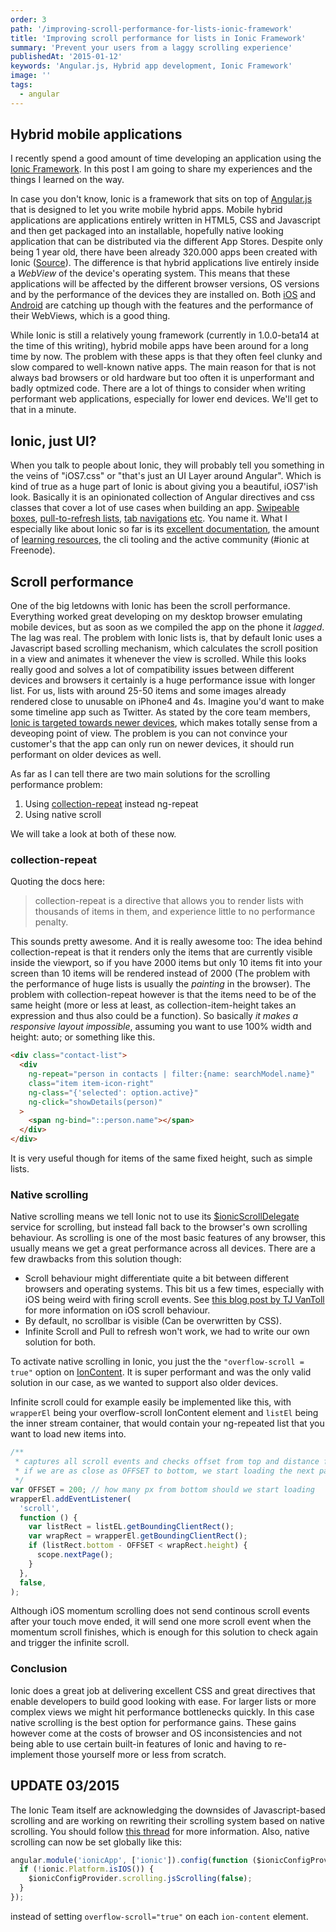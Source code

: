 ```yaml
---
order: 3
path: '/improving-scroll-performance-for-lists-ionic-framework'
title: 'Improving scroll performance for lists in Ionic Framework'
summary: 'Prevent your users from a laggy scrolling experience'
publishedAt: '2015-01-12'
keywords: 'Angular.js, Hybrid app development, Ionic Framework'
image: ''
tags:
  - angular
---
```


## Hybrid mobile applications

I recently spend a good amount of time developing an application using the [Ionic Framework](http://ionicframework.com/). In this post I am going to share my experiences and the things I learned on the way.

In case you don't know, Ionic is a framework that sits on top of [Angular.js](https://angularjs.org/) that is designed to let you write mobile hybrid apps. Mobile hybrid applications are applications entirely written in HTML5, CSS and Javascript and then get packaged into an installable, hopefully native looking application that can be distributed via the different App Stores.
Despite only being 1 year old, there have been already 320.000 apps been created with Ionic ([Source](http://ionicframework.com/blog/ionic-one-year-review/)).
The difference is that hybrid applications live entirely inside a _WebView_ of the device's operating system.
This means that these applications will be affected by the different browser versions, OS versions and by the performance of the devices they are installed on. Both [iOS](http://nshipster.com/wkwebkit/) and [Android](https://developer.chrome.com/multidevice/webview/overview) are catching up though with the features and the performance of their WebViews, which is a good thing.

While Ionic is still a relatively young framework (currently in 1.0.0-beta14 at the time of this writing), hybrid mobile apps have been around for a long time by now. The problem with these apps is that they often feel clunky and slow compared to well-known native apps.
The main reason for that is not always bad browsers or old hardware but too often it is unperformant and badly optmized code. There are a lot of things to consider when writing performant web applications, especially for lower end devices. We'll get to that in a minute.

## Ionic, just UI?

When you talk to people about Ionic, they will probably tell you something in the veins of "iOS7.css" or "that's just an UI Layer around Angular". Which is kind of true as a huge part of Ionic is about giving you a beautiful, iOS7'ish look. Basically it is an opinionated collection of Angular directives and css classes that cover a lot of use cases when building an app. [Swipeable boxes](http://ionicframework.com/docs/api/directive/ionSlideBox/), [pull-to-refresh lists](http://ionicframework.com/docs/api/directive/ionRefresher/), [tab navigations](http://ionicframework.com/docs/api/directive/ionTabs/) [etc](http://ionicframework.com/docs/api/directive/ionSideMenus/). You name it.
What I especially like about Ionic so far is its [excellent documentation](http://ionicframework.com/docs/), the amount of [learning resources](http://learn.ionicframework.com/), the cli tooling and the active community (#ionic at Freenode).

## Scroll performance

One of the big letdowns with Ionic has been the scroll performance. Everything worked great developing on my desktop browser emulating mobile devices, but as soon as we compiled the app on the phone it _lagged_. The lag was real.
The problem with Ionic lists is, that by default Ionic uses a Javascript based scrolling mechanism, which calculates the scroll position in a view and animates it whenever the view is scrolled. While this looks really good and solves a lot of compatibility issues between different devices and browsers it certainly is a huge performance issue with longer list. For us, lists with around 25-50 items and some images already rendered close to unusable on iPhone4 and 4s. Imagine you'd want to make some timeline app such as Twitter.
As stated by the core team members, [Ionic is targeted towards newer devices](https://github.com/driftyco/ionic/issues/287#issuecomment-30441099), which makes totally sense from a deveoping point of view. The problem is you can not convince your customer's that the app can only run on newer devices, it should run performant on older devices as well.

As far as I can tell there are two main solutions for the scrolling performance problem:

1. Using [collection-repeat](http://ionicframework.com/docs/api/directive/collectionRepeat/) instead ng-repeat
2. Using native scroll

We will take a look at both of these now.

### collection-repeat

Quoting the docs here:

> collection-repeat is a directive that allows you to render lists with thousands of items in them, and experience little to no performance penalty.

This sounds pretty awesome. And it is really awesome too: The idea behind collection-repeat is that it renders only the items that are currently visible inside the viewport, so if you have 2000 items but only 10 items fit into your screen than 10 items will be rendered instead of 2000 (The problem with the performance of huge lists is usually the _painting_ in the browser). The problem with collection-repeat however is that the items need to be of the same height (more or less at least, as collection-item-height takes an expression and thus also could be a function). So basically _it makes a responsive layout impossible_, assuming you want to use 100% width and height: auto; or something like this.

```html
<div class="contact-list">
  <div
    ng-repeat="person in contacts | filter:{name: searchModel.name}"
    class="item item-icon-right"
    ng-class="{'selected': option.active}"
    ng-click="showDetails(person)"
  >
    <span ng-bind="::person.name"></span>
  </div>
</div>
```

It is very useful though for items of the same fixed height, such as simple lists.

### Native scrolling

Native scrolling means we tell Ionic not to use its [\$ionicScrollDelegate](http://ionicframework.com/docs/api/service/$ionicScrollDelegate/) service for scrolling, but instead fall back to the browser's own scrolling behaviour. As scrolling is one of the most basic features of any browser, this usually means we get a great performance across all devices.
There are a few drawbacks from this solution though:

- Scroll behaviour might differentiate quite a bit between different browsers and operating systems. This bit us a few times, especially with iOS being weird with firing scroll events. See [this blog post by TJ VanToll](http://developer.telerik.com/featured/scroll-event-change-ios-8-big-deal/) for more information on iOS scroll behaviour.
- By default, no scrollbar is visible (Can be overwritten by CSS).
- Infinite Scroll and Pull to refresh won't work, we had to write our own solution for both.

To activate native scrolling in Ionic, you just the the `"overflow-scroll = true"` option on [IonContent](http://ionicframework.com/docs/api/directive/ionContent/). It is super performant and was the only valid solution in our case, as we wanted to support also older devices.

Infinite scroll could for example easily be implemented like this, with `wrapperEl` being your overflow-scroll IonContent element and `listEl` being the inner stream container, that would contain your ng-repeated list that you want to load new items into.

```javascript
/**
 * captures all scroll events and checks offset from top and distance from bottom
 * if we are as close as OFFSET to bottom, we start loading the next page
 */
var OFFSET = 200; // how many px from bottom should we start loading
wrapperEl.addEventListener(
  'scroll',
  function () {
    var listRect = listEL.getBoundingClientRect();
    var wrapRect = wrapperEl.getBoundingClientRect();
    if (listRect.bottom - OFFSET < wrapRect.height) {
      scope.nextPage();
    }
  },
  false,
);
```

Although iOS momentum scrolling does not send continous scroll events after your touch move ended, it will send one more scroll event when the momentum scroll finishes, which is enough for this solution to check again and trigger the infinite scroll.

### Conclusion

Ionic does a great job at delivering excellent CSS and great directives that enable developers to build good looking with ease. For larger lists or more complex views we might hit performance bottlenecks quickly. In this case native scrolling is the best option for performance gains. These gains however come at the costs of browser and OS inconsistencies and not being able to use certain built-in features of Ionic and having to re-implement those yourself more or less from scratch.

## UPDATE 03/2015

The Ionic Team itself are acknowledging the downsides of Javascript-based scrolling and are working on rewriting their scrolling system based on native scrolling. You should follow [this thread](http://forum.ionicframework.com/t/native-scrolling-android-testers-wanted/17059) for more information. Also, native scrolling can now be set globally like this:

```javascript
angular.module('ionicApp', ['ionic']).config(function ($ionicConfigProvider) {
  if (!ionic.Platform.isIOS()) {
    $ionicConfigProvider.scrolling.jsScrolling(false);
  }
});
```

instead of setting `overflow-scroll="true"` on each `ion-content` element.
